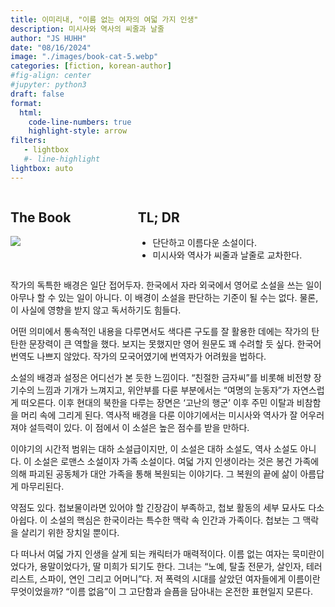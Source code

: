 ```yaml
---
title: 이미리내, "이름 없는 여자의 여덟 가지 인생"
description: 미시사와 역사의 씨줄과 날줄 
author: "JS HUHH"
date: "08/16/2024"
image: "./images/book-cat-5.webp"
categories: [fiction, korean-author]
#fig-align: center
#jupyter: python3
draft: false
format:
  html:
    code-line-numbers: true
    highlight-style: arrow
filters:
   - lightbox
   #- line-highlight
lightbox: auto
---
```


::: columns
::: {.column width="30%"}
## The Book
[![](https://image.aladin.co.kr/product/34348/74/cover500/e652533137_1.jpg)](https://www.aladin.co.kr/shop/wproduct.aspx?ItemId=343487430)
:::

:::{.column width="5%"}
:::

::: {.column width="65%"}
## TL; DR
- 단단하고 이름다운 소설이다. 
- 미시사와 역사가 씨줄과 날줄로 교차한다. 
:::
:::

작가의 독특한 배경은 일단 접어두자. 한국에서 자라 외국에서 영어로 소설을 쓰는 일이 아무나 할 수 있는 일이 아니다. 이 배경이 소설을 판단하는 기준이 될 수는 없다. 물론, 이 사실에 영향을 받지 않고 독서하기도 힘들다.

어떤 의미에서 통속적인 내용을 다루면서도 색다른 구도를 잘 활용한 데에는 작가의 탄탄한 문장력이 큰 역할을 했다. 보지는 못했지만 영어 원문도 꽤 수려할 듯 싶다. 한국어 번역도 나쁘지 않았다. 작가의 모국어였기에 번역자가 어려웠을 법하다.

소설의 배경과 설정은 어디선가 본 듯한 느낌이다. "친절한 금자씨"를 비롯해 비전향 장기수의 느낌과 기개가 느껴지고, 위안부를 다룬 부분에서는 "여명의 눈동자"가 자연스럽게 떠오른다. 이후 현대의 북한을 다루는 장면은 '고난의 행군' 이후 주민 이탈과 비참함을 머리 속에 그리게 된다. 역사적 배경을 다룬 이야기에서는 미시사와 역사가 잘 어우러져야 설득력이 있다. 이 점에서 이 소설은 높은 점수를 받을 만하다.

이야기의 시간적 범위는 대하 소설급이지만, 이 소설은 대하 소설도, 역사 소설도 아니다. 이 소설은 로맨스 소설이자 가족 소설이다. 여덟 가지 인생이라는 것은 봉건 가족에 의해 파괴된 공동체가 대안 가족을 통해 복원되는 이야기다. 그 복원의 끝에 삶이 아름답게 마무리된다.

약점도 있다. 첩보물이라면 있어야 할 긴장감이 부족하고, 첩보 활동의 세부 묘사도 다소 아쉽다. 이 소설의 핵심은 한국이라는 특수한 맥락 속 인간과 가족이다. 첩보는 그 맥락을 살리기 위한 장치일 뿐이다.

다 떠나서 여덟 가지 인생을 살게 되는 캐릭터가 매력적이다. 이름 없는 여자는 묵미란이었다가, 용말이었다가, 딸 미희가 되기도 한다. 그녀는 "노예, 탈출 전문가, 살인자, 테러리스트, 스파이, 연인 그리고 어머니"다. 저 폭력의 시대를 살았던 여자들에게 이름이란 무엇이었을까? "이름 없음"이 그 고단함과 슬픔을 담아내는 온전한 표현일지 모른다.